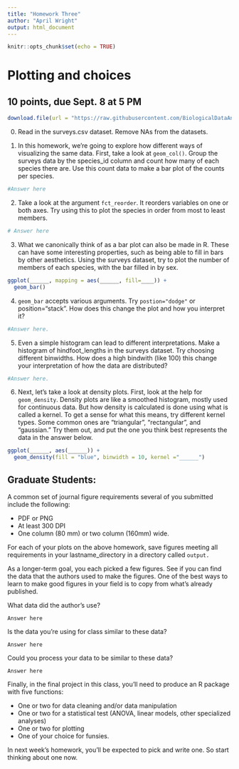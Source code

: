 ```yaml
---
title: "Homework Three"
author: "April Wright"
output: html_document
---
```


```r
knitr::opts_chunk$set(echo = TRUE)
```

# Plotting and choices

## 10 points, due Sept. 8 at 5 PM

```r
download.file(url = "https://raw.githubusercontent.com/BiologicalDataAnalysis2019/2023/main/vignettes/homework_3.Rmd", destfile = "/cloud/project/homeworks/homework_3.Rmd")
```

0. Read in the surveys.csv dataset. Remove NAs from the datasets.

1. In this homework, we're going to explore how different ways of visualizing the same data. First, take a look at `geom_col()`. Group the surveys data by the species_id column and count how many of each species there are. Use this count data to make a bar plot of the counts per species. 

```r
#Answer here

```
2. Take a look at the argument `fct_reorder`. It reorders variables on one or both axes. Try using this to plot the species in order from most to least members.

```r
# Answer here
```


3. What we canonically think of as a bar plot can also be made in R. These can have some interesting properties, such as being able to fill in bars by other aesthetics. Using the surveys dataset, try to plot the number of members of each species, with the bar filled in by sex.

```r
ggplot(______, mapping = aes(______, fill=____)) +
  geom_bar()

```


4. `geom_bar` accepts various arguments. Try `postion="dodge"` or position="stack". How does this change the plot and how you interpret it? 


```r

#Answer here.
```


5. Even a simple histogram can lead to different interpretations. Make a histogram of hindfoot_lengths in the surveys dataset. Try choosing different binwidths. How does a high bindwith (like 100) this change your interpretation of how the data are distributed? 

```r
#Answer here.
```


6. Next, let's take a look at density plots. First, look at the help for `geom_density`. Density plots are like a smoothed histogram, mostly used for continuous data. But how density is calculated is done using what is called a kernel. To get a sense for what this means, try different kernel types. Some common ones are "triangular", "rectangular", and "gaussian." Try them out, and put the one you think best represents the data in the answer below.


```r

ggplot(______, aes(______)) +
  geom_density(fill = "blue", binwidth = 10, kernel ="______")

```

## Graduate Students:

A common set of journal figure requirements several of you submitted include the following: 

+ PDF or PNG
+ At least 300 DPI
+ One column (80 mm) or two column (160mm) wide.

For each of your plots on the above homework, save figures meeting all requirements in your lastname_directory in a directory called `output.`

As a longer-term goal, you each picked a few figures. See if you can find the data that the authors used to make the figures. One of the best ways to learn to make good figures in your field is to copy from what's already published. 

What data did the author's use? 

```
Answer here
```

Is the data you're using for class similar to these data? 


```
Answer here
```

Could you process your data to be similar to these data?

```
Answer here
```

Finally, in the final project in this class, you'll need to produce an R package with five functions: 
 
+ One or two for data cleaning and/or data manipulation
+ One or two for a statistical test (ANOVA, linear models, other specialized analyses)
+ One or two for plotting
+ One of your choice for funsies.

In next week's homework, you'll be expected to pick and write one. So start thinking about one now.
